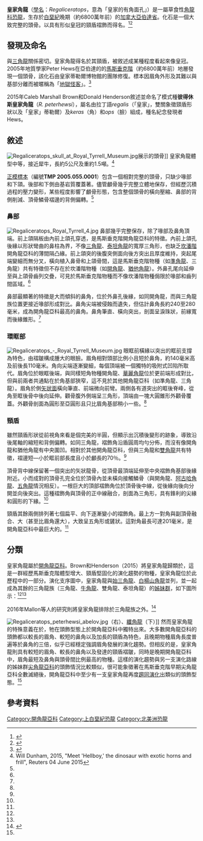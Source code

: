 {{Automatic Taxobox
| fossil_range = [[白堊紀|白堊紀]]晚期,{{fossil_range|68.5|67.5}}
| image = Regaliceratops peterhewsi.jpg
| image_caption = 頭部復原
| taxon = Regaliceratops
| authority = Brown & Henderson, 2015
| type_species = '''彼得休斯皇家角龍<br>''Regaliceratops peterhewsi'''''
| type_species_authority = Brown & Henderson, 2015
}}

'''皇家角龍'''（[[學名|學名]]：''Regaliceratops''，意為「皇家的有角面孔」）是一屬草食性[[角龍科|角龍科]][[恐龍|恐龍]]，生存於[[白堊紀|白堊紀]]晚期（約6800萬年前）的[[加拿大|加拿大]][[亞伯達省|亞伯達省]]。化石是一個大致完整的頭骨。以具有形似皇冠的頸盾褶飾而得名。<ref name="Brown2015">{{cite journal|last1=Brown|first1=Caleb M.|last2=Henderson|first2=Donald M.|title=A new horned dinosaur reveals convergent evolution in cranial ornamentation in ceratopsidae|journal=[[Current_Biology|Current Biology]]|date=2015-06-04|issue=online|url=http://www.cell.com/current-biology/pdfExtended/S0960-9822(15)00492-3|doi=10.1016/j.cub.2015.04.041|pmid=26051892|volume=25|pages=1641–8|access-date=2020-08-24|archive-date=2020-07-27|archive-url=https://web.archive.org/web/20200727000941/https://www.cell.com/current-biology/pdfExtended/S0960-9822%2815%2900492-3|dead-url=no}}</ref><ref name="phys.org">{{Cite web|title = New species of horned dinosaur with 'bizarre' features revealed|url = http://phys.org/news/2015-06-species-horned-dinosaur-bizarre-features.html|accessdate = 2015-06-05|archive-date = 2015-06-07|archive-url = https://web.archive.org/web/20150607040130/http://phys.org/news/2015-06-species-horned-dinosaur-bizarre-features.html|dead-url = no}}</ref>

==發現及命名==
與[[三角龍|三角龍]]關係密切。皇家角龍得名於其頸盾，被敘述成某種程度看起來像皇冠。2005年地質學家Peter Hews在亞伯達的{{link-en|老人河|Oldman River}}的{{link-en|聖瑪莉河組|St. Mary River Formation}}[[馬斯垂克階|馬斯垂克階]]（約6800萬年前）地層發現一個頭骨，該化石由皇家蒂勒爾博物館的團隊修復。標本因眉角外形及其難以與基部分離而被暱稱為「[[地獄怪客|地獄怪客]]」。<ref>{{cite news| url= http://www.3news.co.nz/world/hellboy-dinosaur-rewrites-the-prehistory-book-2015060412#axzz3c7OMlBb9| work= 3 News| title= 'Hellboy' dinosaur rewrites the prehistory book| date= 2015-06-05| accessdate= 2020-08-24| archive-date= 2015-06-12| archive-url= https://web.archive.org/web/20150612234339/http://www.3news.co.nz/world/hellboy-dinosaur-rewrites-the-prehistory-book-2015060412#axzz3c7OMlBb9| dead-url= no}}</ref>

2015年Caleb Marshall Brown和Donald Henderson敘述並命名了模式種'''彼得休斯皇家角龍'''（''R. peterhewsi''），屬名由拉丁語''regalis''（「皇家」，雙關象徵頸盾形狀以及「皇家」蒂勒爾）及''keras''（角）和''ops''（臉）組成，種名紀念發現者Hews。

==敘述==
[[File:Regaliceratops_skull_at_Royal_Tyrrell_Museum.jpg|thumb]]展示的頭骨]]
皇家角龍體型中等，接近犀牛，長約5公尺及重約1.5噸。<ref>Will Dunham, 2015, "Meet 'Hellboy,' the dinosaur with exotic horns and frill", Reuters 04 June 2015</ref>

[[正模標本|正模標本]]（編號'''TMP 2005.055.0001'''）包含一個相對完整的頭骨，只缺少喙部和下頜。後部和下側由基岩質覆蓋著。儘管顱骨幾乎完整立體地保存，但經歷沉積過程的壓力變形，某些程度影響了顱骨形態，包含整個頭骨的橫向壓縮、鼻部的背側削減、頂骨鱗骨褶邊的背側偏轉。<ref name="Brown2015"/>

===鼻部===
[[File:Regaliceratops_Royal_Tyrrell_4.jpg|thumb]]
鼻部幾乎完整保存，除了喙部及鼻角頂端。前上頜隔板由內前上頜孔穿透，是馬斯垂克階開角龍亞科的特徵。內前上頜孔後緣以形狀彎曲的鼻柱為界，不像[[三角龍|三角龍]]、[[泰坦角龍|泰坦角龍]]的寬厚三角形，也缺乏[[坎潘階|坎潘階]]開角龍亞科的薄間隔凸緣。前上頜突的後腹突側面向後方突出且厚度維持，突起尾端變細而無分叉，橫向植入鼻骨和上頜骨間，這是馬斯垂克階物種（如[[準角龍|準角龍]]、三角龍）共有特徵但不存在於坎潘階物種（如[[開角龍|開角龍]]、[[猶他角龍|猶他角龍]]）。外鼻孔尾向延伸至與上頜骨齒列交疊，可見於馬斯垂克階物種而不像坎潘階物種侷限於喙部和齒列間區域。<ref name="Brown2015"/>

鼻部最顯著的特徵是大而傾斜的鼻角，位於外鼻孔後緣，如同開角龍，而與三角龍族位置更接近喙部形成對比。鼻角尖端被侵蝕而遺失，但估計鼻角長約240至280毫米，成為開角龍亞科最高的鼻角。鼻角筆直、橫向突出，剖面呈淚珠狀，前緣寬而後緣錐形。<ref name="Brown2015"/>

===環眶部===
[[File:Regaliceratops_-_Royal_Tyrrell_Museum.jpg|thumb]]
眼眶前橫緣以突出的眶前支撐為特色，由褶皺構成腫大的眼臉。眉角相對頭部比例小且短於鼻角，約140毫米高及前後長110毫米。角向尖端逐漸變細，每個頂端被一個獨特的吸附式凹陷所取代。眉角位於眼眶後端，與同樣短角物種開角龍、[[華麗角龍|華麗角龍]]位於更前端形成對比，但與前兩者共通點在於角基部狹窄，這不見於其他開角龍亞科（如準角龍、三角龍）。眉角於側[[矢狀面|矢狀面]]橫向筆直、前端微向前彎。兩側各有道突出的眶後脊峰，從角至眶後骨中後向延伸。顴骨腹外側端呈三角形，頂端由一塊大圓錐形外顴骨覆蓋。外顴骨剖面為圓形至亞圓形且只比眉角基部稍小一些。<ref name="Brown2015"/>

===頸盾===
雖然頸盾形狀從前視角來看是個完美的半圓，但顯示出沉積後變形的跡象，導致沿後尾軸的縮短和背側偏轉。如同三角龍，褶飾角沿盾圓周均勻分佈，而沒有像開角龍和猶他角龍有中央圍凹。相對於其他開角龍亞科，但與三角龍和[[雙角龍|雙角龍]]共有特徵，褶邊短—小於眶前部長度且小於顱長的70％。<ref name="Brown2015"/>

頂骨背中線保留著一個突出的矢狀龍骨，從頂骨最頂端延伸至中央褶飾角基部後緣附近。小而成對的頂骨孔完全位於頂骨內並未橫向接觸鱗骨（與開角龍、[[阿古哈角龍|阿古哈角龍]]、[[五角龍|五角龍]]情況相反）。一根巨大的頂部褶飾角位於頂骨後中線，從後緣向後向分開並向後突出。這種褶飾角與頂骨的正中線融合，剖面為三角形，具有鋒利的尖緣和圓形的下緣。<ref name="Brown2015"/>

頸盾其餘兩側排列著七個扁平、向下逐漸變小的褶飾角。最上方一對角與副頂骨融合、大（甚至比眉角還大），大致呈五角形或鏟狀。這對角最長可達201毫米，是開角龍亞科中最巨大的。<ref name="Brown2015"/>

==分類==
皇家角龍屬於[[開角龍亞科|開角龍亞科]]。Brown和Henderson（2015）將皇家角龍歸類於{{link-en|三角龍族|Triceratopsini}}，這是一群經歷馬斯垂克階體型增大、頸盾堅固化的演化趨勢的物種，皇家角龍位於此歷程中的一部分。演化支序圖中，皇家角龍與[[始三角龍|始三角龍]]、[[白楊山角龍|白楊山角龍]]並列，並一起成為其餘的三角龍族（三角龍、[[牛角龍|牛角龍]]、雙角龍、泰坦角龍）的[[姊妹群|姊妹群]]，如下圖所示：<ref name="Brown2015"/><ref name="phys.org"/>

{{clade| style=font-size:100%; line-height:100%
|label1={{link-en|三角龍族|Triceratopsini}}
|1={{clade
 |1='''彼得休斯皇家角龍'''
 |2=[[始三角龍屬|荒漠始三角龍]]
 |3=[[白楊山角龍屬|福氏白楊山角龍]]
 |4={{clade
  |1=[[泰坦角龍屬|烏拉諾斯泰坦角龍]]
  |2={{clade
   |1=[[雙角龍屬|海氏雙角龍]]
   |2={{clade
    |1={{clade
     |1=[[牛角龍屬|寬牛角龍]]
     |2=[[牛角龍屬|猶他牛角龍]] }}
    |2={{clade
     |1=[[三角龍屬|皺褶三角龍]]
     |2=[[三角龍屬|前突三角龍]] }} }} }} }} }} }}

2016年Mallon等人的研究則將皇家角龍排除於三角龍族之外。<ref name=Spiclypeus>{{cite journal |authors=Jordan C. Mallon, Christopher J. Ott, Peter L. Larson, Edward M. Iuliano and David C. Evans |year=2016 |title=''Spiclypeus shipporum'' gen. et sp. nov., a Boldly Audacious New Chasmosaurine Ceratopsid (Dinosauria: Ornithischia) from the Judith River Formation (Upper Cretaceous: Campanian) of Montana, USA |journal=PLoS ONE |volume=11 |issue=5 |pages=e0154218 |doi=10.1371/journal.pone.0154218 |pmid=27191389 |pmc=4871577}}</ref>

{{Clade
   |1=[[華麗準角龍|華麗準角龍]]
   |2='''彼得休斯皇家角龍'''
   |3={{clade
    |1=[[小臉無鼻角龍|小臉無鼻角龍]]
    |2={{clade
    |label1={{link-en|三角龍族|Triceratopsini}}
    |1={{clade
    |1={{clade
     |1=[[白楊山角龍屬|福氏白楊山角龍]]
     |2=[[泰坦角龍屬|烏拉諾斯泰坦角龍]]
     |3=[[雙角龍屬|海氏雙角龍]]
     |4=[[牛角龍屬|寬牛角龍]]
     |5=[[牛角龍屬|猶他牛角龍]]
     |6={{clade
      |1=[[三角龍屬|前突三角龍]]
      |2=[[三角龍屬|皺褶三角龍]] }} }} }} }} }} }}

[[File:Regaliceratops_peterhewsi_abelov.jpg|thumb]]（右）、[[纖角龍|纖角龍]]（下）]] 
然而皇家角龍的特殊意義在於，牠在頭飾型態上於開角龍亞科中獨特出來。大多數開角龍亞科的頭飾都以較長的眉角、較短的鼻角以及加長的頸盾為特色，且晚期物種眉角長度普遍等於鼻角的三倍，似乎已經穩定強調眉角發展的演化趨勢。但相反的是，皇家角龍則具有較短的眉角、較長的鼻角以及發達的頸盾褶皺，同時是晚期開角龍亞科中，眉角最短及鼻角與頭骨間比例最高的物種。這樣的演化趨勢與另一支演化路線的姊妹群[[尖角龍亞科|尖角龍亞科]]的頭飾情況比較類似，很可能象徵著在馬斯垂克階早期尖角龍亞科全數滅絕後，開角龍亞科中至少有一支皇家角龍再度[[趨同演化|趨同演化]]出類似的頭飾型態。<ref name="Brown2015"/>

==參考資料==
{{Reflist}}

{{頭飾龍類|T.}}
{{Taxonbar|from=Q20035817}}

[[Category:開角龍亞科|Category:開角龍亞科]]
[[Category:上白堊紀恐龍|Category:上白堊紀恐龍]]
[[Category:北美洲恐龍|Category:北美洲恐龍]]